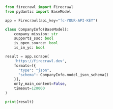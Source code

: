 ```python Python
from firecrawl import Firecrawl
from pydantic import BaseModel

app = Firecrawl(api_key="fc-YOUR-API-KEY")

class CompanyInfo(BaseModel):
    company_mission: str
    supports_sso: bool
    is_open_source: bool
    is_in_yc: bool

result = app.scrape(
    'https://firecrawl.dev',
    formats=[{
      "type": "json",
      "schema": CompanyInfo.model_json_schema()
    }],
    only_main_content=False,
    timeout=120000
)

print(result)
```
